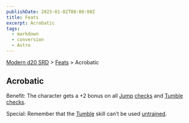 ```yaml
---
publishDate: 2023-01-02T00:00:00Z
title: Feats
excerpt: Acrobatic
tags:
  - markdown
  - conversion
  - Astro
---
```


[Modern d20 SRD](/#modernD20) > [Feats](modern-d20-srd-feats-index) > Acrobatic

## Acrobatic

Benefit: The character gets a +2 bonus on all [Jump](modern-d20-srd-skills-jump) [checks](modern-d20-srd-skills-skill-basics-php#skill-check-index) and
[Tumble](modern-d20-srd-skills-tumble) [checks](modern-d20-srd-skills-skill-basics-php#skill-check-index).

Special: Remember that the [Tumble](modern-d20-srd-skills-tumble) skill can’t
be used [untrained](modern-d20-srd-skills-skill-basics).

